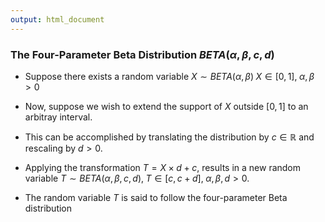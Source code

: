 ```yaml
---
output: html_document
---
```


### The Four-Parameter Beta Distribution $BETA(\alpha,\beta,c,d)$

- Suppose there exists a random variable $X \sim BETA(\alpha,\beta)\; X \in [0,1],\; \alpha,\beta >0$

- Now, suppose we wish to extend the support of $X$ outside $[0,1]$ to an arbitray interval.

- This can be accomplished by translating the distribution by $c \in \mathbb{R}$ and rescaling by $d > 0$.

- Applying the transformation $T = X \times d + c$, results in a new random variable $T \sim BETA(\alpha,\beta,c, d),\; T \in [c, c+d],\; \alpha,\beta,d >0$.  

- The random variable $T$ is said to follow the four-parameter Beta distribution
